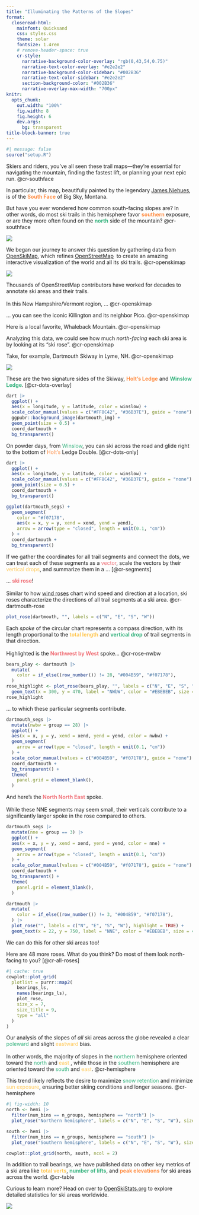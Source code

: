 ```yaml
---
title: "Illuminating the Patterns of the Slopes"
format: 
  closeread-html:
    mainfont: Quicksand
    css: styles.css
    theme: solar
    fontsize: 1.4rem
    # remove-header-space: true
    cr-style:
      narrative-background-color-overlay: "rgb(0,43,54,0.75)"
      narrative-text-color-overlay: "#e2e2e2"
      narrative-background-color-sidebar: "#002B36"
      narrative-text-color-sidebar: "#e2e2e2"
      section-background-color: "#002B36"
      narrative-overlay-max-width: "700px"
knitr:
  opts_chunk: 
    out.width: "100%"
    fig.width: 8
    fig.height: 6
    dev.args:
      bg: transparent      
title-block-banner: true
---
```


```r
#| message: false
source("setup.R")
```

:::{.cr-section}
Skiers and riders, you’ve all seen these trail maps—they're essential for navigating the mountain, finding the fastest lift, or planning your next epic run. @cr-southface

In particular, this map, beautifully painted by the legendary [James Niehues](https://en.wikipedia.org/wiki/James_Niehues), is of the <span style="color: #FF8C42;">**South Face**</span> of Big Sky, Montana.

But have you ever wondered how common south-facing slopes are? In other words, do most ski trails in this hemisphere favor <span style="color: #FF8C42;">**southern**</span> exposure, or are they more often found on the <span style="color: #36B37E;">**north**</span> side of the mountain?
@cr-southface

:::{#cr-southface}
![](images/south-face_big-sky.jpg)
:::
:::


::::{.cr-section layout="overlay-center"}
We began our journey to answer this question by gathering data from [OpenSkiMap](https://openskimap.org/), which refines [OpenStreetMap](https://www.openstreetmap.org/) 
to create an amazing interactive visualization of the world and all its ski trails. 
@cr-openskimap

:::{#cr-openskimap}
![](images/openskimap.png)
:::

Thousands of OpenStreetMap contributors have worked for decades to annotate ski areas and their trails.<br><br>
In this New Hampshire/Vermont region, ...
@cr-openskimap


... you can see the iconic Killington and its neighbor Pico. 
[@cr-openskimap]{scale-by="3" pan-to="97%, -50%"}

Here is a local favorite, Whaleback Mountain.
[@cr-openskimap]{scale-by="3" pan-to="-90%, -85%"}


Analyzing this data, we could see how much *north-facing* each ski area is by looking at its "ski rose".
@cr-openskimap

Take, for example, Dartmouth Skiway in Lyme, NH.
[@cr-openskimap]{scale-by="5" pan-to="-200%, 140%"}

:::{#cr-dartmouth-zoom}
![](images/dartmouth-zoom.gif)
:::

::::

::::{.cr-section}
These are the two signature sides of the Skiway, <span style="color: #FF8C42;">**Holt's Ledge**</span> and <span style="color: #36B37E;">**Winslow Ledge**</span>.
[@cr-dots-overlay]


:::{#cr-dots-overlay}
```r


dart |>
  ggplot() +
  aes(x = longitude, y = latitude, color = winslow) +
  scale_color_manual(values = c("#FF8C42", "#36B37E"), guide = "none") +
  ggpubr::background_image(dartmouth_img) +
  geom_point(size = 0.5) +
  coord_dartmouth +
  bg_transparent()
```
:::

On powder days, from <span style="color: #36B37E;">Winslow</span>, you can ski across the road
and glide right to the bottom of <span style="color: #FF8C42;">Holt's</span> Ledge Double.
[@cr-dots-only]

:::{#cr-dots-only}
```r
dart |>
  ggplot() +
  aes(x = longitude, y = latitude, color = winslow) +
  scale_color_manual(values = c("#FF8C42", "#36B37E"), guide = "none") +
  geom_point(size = 0.5) +
  coord_dartmouth +
  bg_transparent()
```
:::

:::{#cr-segments}
```r
ggplot(dartmouth_segs) +
  geom_segment(
    color = "#f07178",
    aes(x = x, y = y, xend = xend, yend = yend),
    arrow = arrow(type = "closed", length = unit(0.1, "cm"))
  ) +
  coord_dartmouth +
  bg_transparent()
```
:::

If we gather the coordinates for all trail segments and connect the dots, we can treat each of these segments as a <span style="color: #f07178;">vector</span>,
scale the vectors by their <span style="color: #FFC857;">vertical drops</span>,
and summarize them in a ...
[@cr-segments]

::::
<div style="--cr-narrative-sidebar-width: 3fr;">
::::{.cr-section}
... <span style="color: #f07178;">**ski rose**</span>!<br><br>
Similar to how [wind roses](https://en.wikipedia.org/wiki/Wind_rose) chart wind speed and direction at a location, ski roses characterize the directions of all trail segments at a ski area. 
@cr-dartmouth-rose


:::{#cr-dartmouth-rose}
```r
plot_rose(dartmouth, "", labels = c("N", "E", "S", "W"))
```
:::

Each *spoke* of the circular chart represents a compass direction, with its length proportional to the <span style="color: #FFC857;">**total length**</span> and <span style="color: #36B37E;">**vertical drop**</span> of trail segments in that direction.<br><br>
Highlighted is the <span style="color: #f07178;">**Northwest by West**</span> spoke...
@cr-rose-nwbw


:::{#cr-rose-nwbw}
```r
bears_play <- dartmouth |>
  mutate(
    color = if_else((row_number()) != 28, "#004B59", "#f07178"),
  )
rose_highlight <- plot_rose(bears_play, "", labels = c("N", "E", "S", "W"), highlight = TRUE) +
  geom_text(x = 300, y = 470, label = "NWbW", color = "#EBEBEB", size = 4)
rose_highlight
```
:::

:::{focus-on="cr-rose-nwbw"}
... to which these particular segments contribute.
```r
dartmouth_segs |>
  mutate(nwbw = group == 28) |>
  ggplot() +
  aes(x = x, y = y, xend = xend, yend = yend, color = nwbw) +
  geom_segment(
    arrow = arrow(type = "closed", length = unit(0.1, "cm"))
  ) +
  scale_color_manual(values = c("#004B59", "#f07178"), guide = "none") +
  coord_dartmouth +
  bg_transparent() +
  theme(
    panel.grid = element_blank(),
  ) 
```
:::

:::{focus-on="cr-rose-nne"}
And here's the <span style="color: #f07178;">**North North East**</span> spoke.<br><br>
While these NNE segments may seem small, their verticals contribute to a significantly larger spoke in the rose compared to others.
```r
dartmouth_segs |>
  mutate(nne = group == 3) |>
  ggplot() +
  aes(x = x, y = y, xend = xend, yend = yend, color = nne) +
  geom_segment(
    arrow = arrow(type = "closed", length = unit(0.1, "cm"))
  ) +
  scale_color_manual(values = c("#004B59", "#f07178"), guide = "none") +
  coord_dartmouth +
  bg_transparent() +
  theme(
    panel.grid = element_blank(),
  )
```
:::

:::{#cr-rose-nne}
```r
dartmouth |>
  mutate(
    color = if_else((row_number()) != 3, "#004B59", "#f07178"),
  ) |>
  plot_rose("", labels = c("N", "E", "S", "W"), highlight = TRUE) +
  geom_text(x = 22, y = 750, label = "NNE", color = "#EBEBEB", size = 4)
```
:::

:::{focus-on="cr-rose-nne" scale-by="0.001"}
We can do this for other ski areas too!
:::

::::
</div>


::::{.cr-section}

Here are 48 more roses.
What do you think?
Do most of them look north-facing to you?
[@cr-all-roses]

:::{#cr-all-roses}
```r
#| cache: true
cowplot::plot_grid(
  plotlist = purrr::map2(
    bearings_ls,
    names(bearings_ls),
    plot_rose,
    size_x = 7,
    size_title = 9,
    type = "all"
  )
)
```
:::

Our analysis of the slopes of *all* ski areas across the globe revealed a clear <span style="color: #36B37E;">poleward</span> and slight <span style="color: #FFC857;">eastward</span> bias.<br><br>
In other words, the majority of slopes in the <span style="color: #36B37E;">northern</span> hemisphere oriented toward the <span style="color: #36B37E;">north</span> and <span style="color: #FFC857;">east</span> ,
while those in the <span style="color: #36B37E;">southern</span> hemisphere are oriented toward the <span style="color: #36B37E;">south</span> and <span style="color: #FFC857;">east</span>.
@cr-hemisphere

This trend likely reflects the desire to maximize <span style="color: #36B37E;">snow retention</span> and minimize <span style="color: #FFC857;">sun exposure</span>, ensuring better skiing conditions and longer seasons.
@cr-hemisphere

:::{#cr-hemisphere}
```r
#| fig-width: 10
north <- hemi |> 
  filter(num_bins == n_groups, hemisphere == "north") |> 
  plot_rose("Northern hemisphere", labels = c("N", "E", "S", "W"), size_title = 18)

south <- hemi |> 
  filter(num_bins == n_groups, hemisphere == "south") |> 
  plot_rose("Southern hemisphere", labels = c("N", "E", "S", "W"), size_title = 18)

cowplot::plot_grid(north, south, ncol = 2)
```
:::

::::


:::{.cr-section layout="overlay-center"}
In addition to trail bearings, we have published data on other key metrics of a ski area like <span style="color: #FFC857;">**total verts**</span>, <span style="color: #36B37E;">**number of lifts**</span>, and <span style="color: #FF8C42;"> **peak elevations**</span> for ski areas across the world.
@cr-table

Curious to learn more? 
Head on over to [OpenSkiStats.org](https://openskistats.org/) to explore detailed statistics for ski areas worldwide.

:::{#cr-table}
![](images/table.png)
:::
:::
